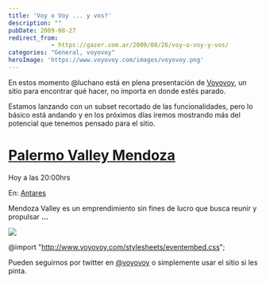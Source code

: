 ```yaml
---
title: 'Voy o Voy ... y vos?'
description: ""
pubDate: 2009-08-27
redirect_from: 
            - https://gazer.com.ar/2009/08/26/voy-o-voy-y-vos/
categories: "General, voyovoy"
heroImage: 'https://www.voyovoy.com/images/voyovoy.png'
---
```

En estos momento @luchano está en plena presentación de [Voyovoy](http://www.voyovoy.com/), un sitio para encontrar qué hacer, no importa en donde estés parado.

Estamos lanzando con un subset recortado de las funcionalidades, pero lo básico está andando y en los próximos días iremos mostrando más del potencial que tenemos pensado para el sitio.

[](http://www.voyovoy.com/events/1-palermo-valley-mendoza)

# [Palermo Valley Mendoza](http://www.voyovoy.com/events/1-palermo-valley-mendoza)

Hoy a las 20:00hrs

En: [Antares](http://www.voyovoy.com/venues/1-antares)

Mendoza Valley es un emprendimiento sin fines de lucro que busca reunir y propulsar **...**

[![](https://www.voyovoy.com/images/voyovoy.png)](http://www.voyovoy.com/)

@import "http://www.voyovoy.com/stylesheets/eventembed.css";

Pueden seguirnos por twitter en [@voyovoy](http://twitter.com/voyovoy) o simplemente usar el sitio si les pinta.
